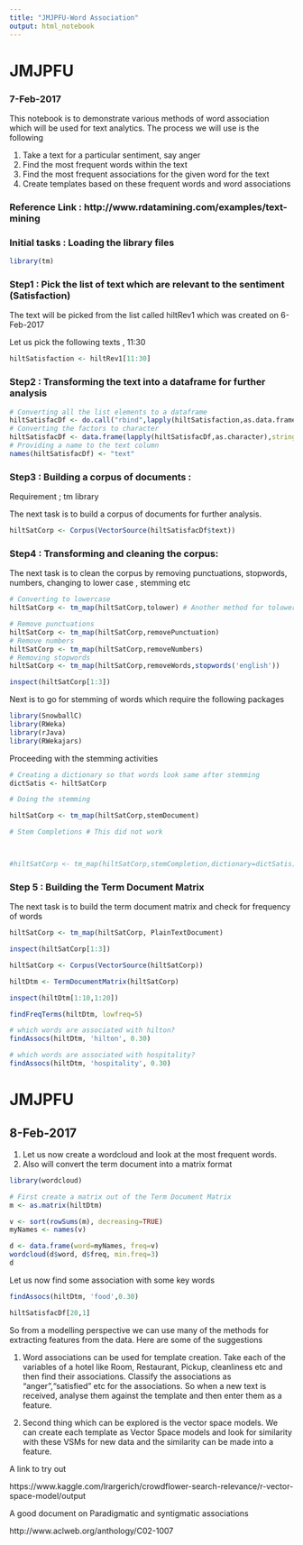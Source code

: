 ```yaml
---
title: "JMJPFU-Word Association"
output: html_notebook
---
```


# JMJPFU
### 7-Feb-2017

This notebook is to demonstrate various methods of word association which will be used for text analytics. The process we will use is the following

1. Take a text for a particular sentiment, say anger
2. Find the most frequent words within the text
3. Find the most frequent associations for the given word for the text
4. Create templates based on these frequent words and word associations

### Reference Link : http://www.rdatamining.com/examples/text-mining


### Initial tasks : Loading the library files

```r
library(tm)

```

### Step1 : Pick the list of text which are relevant to the sentiment (Satisfaction)

The text will be picked from the list called hiltRev1 which was created on 6-Feb-2017

Let us pick the following texts , 11:30

```r
hiltSatisfaction <- hiltRev1[11:30]
```

### Step2 : Transforming the text into a dataframe for further analysis

```r
# Converting all the list elements to a dataframe
hiltSatisfacDf <- do.call("rbind",lapply(hiltSatisfaction,as.data.frame))
# Converting the factors to character
hiltSatisfacDf <- data.frame(lapply(hiltSatisfacDf,as.character),stringsAsFactors = FALSE)
# Providing a name to the text column
names(hiltSatisfacDf) <- "text"
```

### Step3 : Building a corpus of documents :
Requirement ; tm library

The next task is to build a corpus of documents for further analysis.

```r
hiltSatCorp <- Corpus(VectorSource(hiltSatisfacDf$text))
```

### Step4 : Transforming and cleaning the corpus:

The next task is to clean the corpus by removing punctuations, stopwords, numbers, changing to lower case , stemming etc

```r
# Converting to lowercase
hiltSatCorp <- tm_map(hiltSatCorp,tolower) # Another method for tolower is by applying content_transform. However it is seen to have problems in term document matrix later on

# Remove punctuations
hiltSatCorp <- tm_map(hiltSatCorp,removePunctuation)
# Remove numbers
hiltSatCorp <- tm_map(hiltSatCorp,removeNumbers)
# Removing stopwords
hiltSatCorp <- tm_map(hiltSatCorp,removeWords,stopwords('english'))

inspect(hiltSatCorp[1:3])


```

Next is to go for stemming of words which require the following packages

```r
library(SnowballC)
library(RWeka)
library(rJava)
library(RWekajars)
```

Proceeding with the stemming activities

```r
# Creating a dictionary so that words look same after stemming
dictSatis <- hiltSatCorp

# Doing the stemming

hiltSatCorp <- tm_map(hiltSatCorp,stemDocument)

# Stem Completions # This did not work



#hiltSatCorp <- tm_map(hiltSatCorp,stemCompletion,dictionary=dictSatis) # This command had error in it . Will explore later

```

### Step 5 : Building the Term Document Matrix

The next task is to build the term document matrix and check for frequency of words

```r
hiltSatCorp <- tm_map(hiltSatCorp, PlainTextDocument)

inspect(hiltSatCorp[1:3])

hiltSatCorp <- Corpus(VectorSource(hiltSatCorp))

hiltDtm <- TermDocumentMatrix(hiltSatCorp)

inspect(hiltDtm[1:10,1:20])

```

```r
findFreqTerms(hiltDtm, lowfreq=5)

# which words are associated with hilton?
findAssocs(hiltDtm, 'hilton', 0.30)

# which words are associated with hospitality?
findAssocs(hiltDtm, 'hospitality', 0.30)

```

# JMJPFU
## 8-Feb-2017

1. Let us now create a wordcloud and look at the most frequent words.
2. Also will convert the term document into a matrix format

```r
library(wordcloud)

# First create a matrix out of the Term Document Matrix
m <- as.matrix(hiltDtm) 

v <- sort(rowSums(m), decreasing=TRUE)
myNames <- names(v)

d <- data.frame(word=myNames, freq=v)
wordcloud(d$word, d$freq, min.freq=3)
d

```
Let us now find some association with some key words

```r

findAssocs(hiltDtm, 'food',0.30)

```
```r
hiltSatisfacDf[20,1]
```

So from a modelling perspective we can use many of the methods for extracting features from the data. Here are some of the suggestions

1. Word associations can be used for template creation. Take each of the variables of a hotel like Room, Restaurant, Pickup, cleanliness etc and then find their associations. Classify the associations as "anger","satisfied" etc for the associations. So when a new text is received, analyse them against the template and then enter them as a feature.

2. Second thing which can be explored is the vector space models. We can create each template as Vector Space models and look for similarity with these VSMs for new data and the similarity can be made into a feature.

A link to try out

https://www.kaggle.com/lrargerich/crowdflower-search-relevance/r-vector-space-model/output

A good document on Paradigmatic and syntigmatic associations

http://www.aclweb.org/anthology/C02-1007


